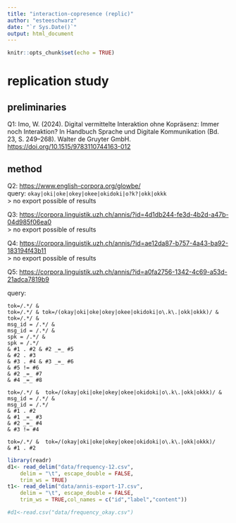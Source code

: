 ```yaml
---
title: "interaction-copresence (replic)"
author: "esteeschwarz"
date: "`r Sys.Date()`"
output: html_document
---
```


```r
knitr::opts_chunk$set(echo = TRUE)
```

# replication study
## preliminaries
Q1: Imo, W. (2024). Digital vermittelte Interaktion ohne Kopräsenz: Immer noch Interaktion? In Handbuch Sprache und Digitale Kommunikation (Bd. 23, S. 249–268). Walter de Gruyter GmbH. <https://doi.org/10.1515/9783110744163-012>   

## method
Q2: <https://www.english-corpora.org/glowbe/>   
query: `okay|oki|oke|okey|okee|okidoki|o?k?|okk|okkk`   
> no export possible of results   

Q3: <https://corpora.linguistik.uzh.ch/annis/?id=4d1db244-fe3d-4b2d-a47b-04d985f06ea0>   
> no export possible of results   

Q4: <https://corpora.linguistik.uzh.ch/annis/?id=ae12da87-b757-4a43-ba92-183194f43b11>   
> no export possible of results   

Q5: <https://corpora.linguistik.uzh.ch/annis/?id=a0fa2756-1342-4c69-a53d-21adca7819b9>

query:
```aql
tok=‎/.*‎/ & 
tok=‎/.*‎/ & tok=‎/(okay|oki|oke|okey|okee|okidoki|o\.k\.|okk|okkk)‎‎/ & tok=‎/.*‎/ &
msg_id = ‎/.*‎/ &
msg_id = ‎/.*‎/ &
spk = ‎/.*‎/ &
spk = ‎/.*‎/ 
& #1 . #2 & #2 _=_ #5
& #2 . #3
& #3 . #4 & #3 _=_ #6
& #5 != #6 
& #2 _=_ #7 
& #4 _=_ #8
```

```aql
tok=‎/.*‎/ &  tok=‎/(okay|oki|oke|okey|okee|okidoki|o\.k\.|okk|okkk)‎/ &
msg_id = ‎/.*‎/ &
msg_id = ‎/.*‎/ 
& #1 . #2 
& #1 _=_ #3
& #2 _=_ #4
& #3 != #4 
```

```aql
tok=‎/.*‎/ &  tok=‎/(okay|oki|oke|okey|okee|okidoki|o\.k\.|okk|okkk)‎/ 
& #1 . #2 
```

```r
library(readr)
d1<- read_delim("data/frequency-12.csv", 
    delim = "\t", escape_double = FALSE, 
    trim_ws = TRUE)
t1<- read_delim("data/annis-export-17.csv", 
    delim = "\t", escape_double = FALSE, 
    trim_ws = TRUE,col_names = c("id","label","content"))

#d1<-read.csv("data/frequency_okay.csv")
```
